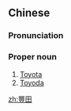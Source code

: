 {{also|豊田|丰田}}
==Chinese==
{{zh-forms|s=丰田}}

===Pronunciation===
{{zh-pron
|m=Fēngtián
|c=fung1 tin4
|cat=pn
}}

===Proper noun===
{{zh-proper noun}}

# [[Toyota]] {{gloss|a Japanese car or corporation}}
# [[Toyoda]] {{gloss|a Japanese surname}}

[[zh:豐田]]